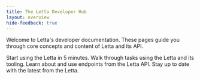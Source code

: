 ```yaml
---
title: The Letta Developer Hub 
layout: overview
hide-feedback: true
---
```




Welcome to Letta's developer documentation. These pages guide you through core concepts and content of Letta and its API.


<CardGroup cols={2}>
  <Card
    title="Getting started"
    icon="fa-regular fa-play"
    href="/guides/quickstart"
  >
    Start using the Letta in 5 minutes. 
  </Card>
  <Card
    title="Guides"
    icon="fa-regular fa-file-lines"
    href="/guides/overview"
  >
    Walk through tasks using the Letta and its tooling. 
  </Card>
  <Card
    title="API Reference"
    icon="fa-regular fa-code"
    href="/reference"
  >
    Learn about and use endpoints from the Letta API. 
  </Card>
  <Card
    title="FAQs" 
    icon="fa-regular fa-question"
    href="/reference/faqs"
  >
    Stay up to date with the latest from the Letta. 
  </Card>
</CardGroup>
